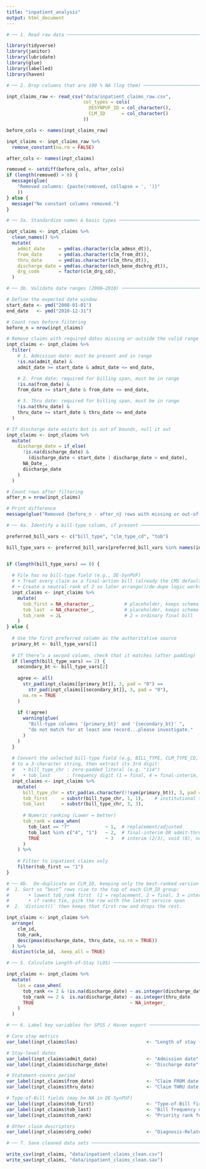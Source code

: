```yaml
---
title: "inpatient_analysis"
output: html_document
---
```


```r

# ── 1. Read raw data ─────────────────────────────────────────────────────────

library(tidyverse)
library(janitor)
library(lubridate)
library(glue)
library(labelled)
library(haven)

```

```r

# ── 2. Drop columns that are 100 % NA (log them) ────────────────────────────

inpt_claims_raw <- read_csv("data/inpatient_claims_raw.csv",
                            col_types = cols(
                              DESYNPUF_ID = col_character(),
                              CLM_ID      = col_character()
                            ))

before_cols <- names(inpt_claims_raw)

inpt_claims <- inpt_claims_raw %>%
  remove_constant(na.rm = FALSE)

after_cols <- names(inpt_claims)

removed <- setdiff(before_cols, after_cols)
if (length(removed) > 0) {
  message(glue(
    "Removed columns: {paste(removed, collapse = ', ')}"
    ))
} else {
  message("No constant columns removed.")
}

```
 
```r

# ── 3a. Standardize names & basic types ──────────────────────────────────────

inpt_claims <- inpt_claims %>%
  clean_names() %>%
  mutate(
    admit_date     = ymd(as.character(clm_admsn_dt)),
    from_date      = ymd(as.character(clm_from_dt)),
    thru_date      = ymd(as.character(clm_thru_dt)),
    discharge_date = ymd(as.character(nch_bene_dschrg_dt)),
    drg_code       = factor(clm_drg_cd),
  )

```

```r

# ── 3b. Validate date ranges (2008–2010) ─────────────────────────────────────

# Define the expected date window
start_date <- ymd("2008-01-01")
end_date   <- ymd("2010-12-31")

# Count rows before filtering
before_n = nrow(inpt_claims)

# Remove claims with required dates missing or outside the valid range
inpt_claims <- inpt_claims %>%
  filter(
    # 1. Admission date: must be present and in range
    !is.na(admit_date) &
    admit_date >= start_date & admit_date <= end_date,

    # 2. From date: required for billing span, must be in range
    !is.na(from_date) &
    from_date >= start_date & from_date <= end_date,

    # 3. Thru date: required for billing span, must be in range
    !is.na(thru_date) &
    thru_date >= start_date & thru_date <= end_date
  )

# If discharge date exists but is out of bounds, null it out
inpt_claims <- inpt_claims %>%
  mutate(
    discharge_date = if_else(
      !is.na(discharge_date) &
        (discharge_date < start_date | discharge_date > end_date),
      NA_Date_,
      discharge_date
    )
  )

# Count rows after filtering
after_n = nrow(inpt_claims)

# Print difference
message(glue("Removed {before_n - after_n} rows with missing or out-of-range required dates."))

```

```r

# ── 4a. Identify a bill-type column, if present ──────────────────────────────

preferred_bill_vars <- c("bill_type", "clm_type_cd", "tob")

bill_type_vars <- preferred_bill_vars[preferred_bill_vars %in% names(inpt_claims)]


if (length(bill_type_vars) == 0) {
  
  # File has no bill-type field (e.g., DE-SynPUF)
  # • Treat every claim as a final-action bill (already the CMS default).
  # • Create a neutral rank of 2 so later arrange()/de-dupe logic works.
  inpt_claims <- inpt_claims %>%
    mutate(
      tob_first = NA_character_,           # placeholder, keeps schema consistent
      tob_last  = NA_character_,           # placeholder, keeps schema consistent
      tob_rank  = 2L                       # 2 = ordinary final bill
    )
} else {
  
  # Use the first preferred column as the authoritative source
  primary_bt <- bill_type_vars[1]
  
  # If there’s a second column, check that it matches (after padding)
  if (length(bill_type_vars) == 2) {
    secondary_bt <- bill_type_vars[2]
    
    agree <- all(
      str_pad(inpt_claims[[primary_bt]], 3, pad = "0") ==
        str_pad(inpt_claims[[secondary_bt]], 3, pad = "0"),
      na.rm = TRUE
    )
    
    if (!agree) 
      warning(glue(
        "Bill-type columns '{primary_bt}' and '{secondary_bt}' ",
        "do not match for at least one record...please investigate."
      )
    )
  }
  
  # Convert the selected bill-type field (e.g, BILL_TYPE, CLM_TYPE_CD, TOB)
  # to a 3-character string, then extract its 3rd digit:
  #   • bill_type_chr : zero-padded literal (e.g. "114")
  #   • tob_last      : frequency digit (1 = final, 4 = final-interim, 7 = replacement)
  inpt_claims <- inpt_claims %>%
    mutate(
      bill_type_chr = str_pad(as.character(!!sym(primary_bt)), 3, pad = "0"),
      tob_first     = substr(bill_type_chr, 1, 1),    # institutional type (1 = inpatient)
      tob_last      = substr(bill_type_chr, 3, 3),
      
      # Numeric ranking (Lower = better)
      tob_rank = case_when(
        tob_last == "7"             ~ 1,  # replacement/adjusted
        tob_last %in% c("4", "1")   ~ 2,  # final-interim OR admit-thru-discharge final
        TRUE                        ~ 3   # interim (2/3), void (8), no-pay (0)
      )
    ) %>%
    
    # Filter to inpatient claims only
    filter(tob_first == "1")
}

```

```r

# ── 4b.  De-duplicate on CLM_ID, keeping only the best-ranked version ────────
#  1. Sort so “best” rows rise to the top of each CLM_ID group:
#       • lowest tob_rank first  (1 = replacement, 2 = final, 3 = interim/void)
#       • if ranks tie, pick the row with the latest service span
#  2. `distinct()` then keeps that first row and drops the rest.

inpt_claims <- inpt_claims %>% 
  arrange(
    clm_id,                                                           
    tob_rank,                                                         
    desc(pmax(discharge_date, thru_date, na.rm = TRUE))     
  ) %>% 
  distinct(clm_id, .keep_all = TRUE)

```

```r

# ── 5. Calculate Length-of-Stay (LOS) ───────────────────────────────────────

inpt_claims <- inpt_claims %>% 
  mutate(
    los = case_when(
      tob_rank <= 2 & !is.na(discharge_date) ~ as.integer(discharge_date - admit_date),
      tob_rank <= 2 &  is.na(discharge_date) ~ as.integer(thru_date      - admit_date),
      TRUE                                   ~ NA_integer_
    )
  )

```

```r

# ── 6. Label key variables for SPSS / Haven export ──────────────────────────

# Core stay metrics
var_label(inpt_claims$los)                         <- "Length of stay (days)"

# Stay-level dates
var_label(inpt_claims$admit_date)                  <- "Admission date"
var_label(inpt_claims$discharge_date)              <- "Discharge date"

# Statement-covers period
var_label(inpt_claims$from_date)                   <- "Claim FROM date (first service on this bill)"
var_label(inpt_claims$thru_date)                   <- "Claim THRU date (last service on this bill)"

# Type-of-Bill fields (may be NA in DE-SynPUF)
var_label(inpt_claims$tob_first)                   <- "Type-of-Bill first digit (1 = inpatient facility, others = excluded)"
var_label(inpt_claims$tob_last)                    <- "Bill frequency digit (1 = final, 4 = final-interim, 7 = replacement; NA in SynPUF)"
var_label(inpt_claims$tob_rank)                    <- "Priority rank for duplicate resolution (1 = replacement, 2 = final, 3 = interim/void)"

# Other claim descriptors
var_label(inpt_claims$drg_code)                    <- "Diagnosis-Related Group (DRG)"

```

```r

# ── 7. Save cleaned data sets ────────────────────────────────────────────────

write_csv(inpt_claims, "data/inpatient_claims_clean.csv")
write_sav(inpt_claims, "data/inpatient_claims_clean.sav")

```
